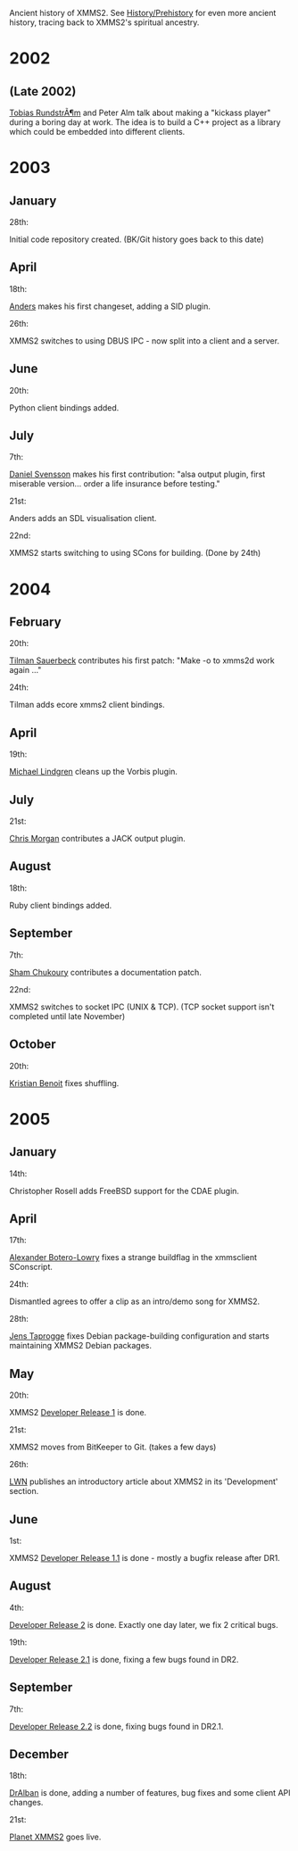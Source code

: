 Ancient history of XMMS2. See [[History/Prehistory]] for even more ancient history, tracing back to XMMS2's spiritual ancestry.

= 2002 =
== (Late 2002) ==
[[Tobias RundstrÃ¶m]] and Peter Alm talk about making a "kickass player" during a boring day at work. The idea is to build a C++ project as a library which could be embedded into different clients.

= 2003 =
== January ==
;28th:
Initial code repository created. (BK/Git history goes back to this date)

== April ==
;18th:
[[User:Anders Gustafsson | Anders]] makes his first changeset, adding a SID plugin.

;26th:
XMMS2 switches to using DBUS IPC - now split into a client and a server.

== June ==
;20th:
Python client bindings added.

== July ==
;7th:
[[Daniel Svensson]] makes his first contribution: "alsa output plugin, first miserable version... order a life insurance before testing."

;21st:
Anders adds an SDL visualisation client.

;22nd:
XMMS2 starts switching to using SCons for building. (Done by 24th)

= 2004 =
== February ==
;20th:
[[Tilman Sauerbeck]] contributes his first patch: "Make -o to xmms2d work again ..."

;24th:
Tilman adds ecore xmms2 client bindings.

== April ==
;19th:
[[Michael Lindgren]] cleans up the Vorbis plugin.

== July ==
;21st:
[[Chris Morgan]] contributes a JACK output plugin.

== August ==
;18th:
Ruby client bindings added.

== September ==
;7th:
[[Sham Chukoury]] contributes a documentation patch.

;22nd:
XMMS2 switches to socket IPC (UNIX & TCP). (TCP socket support isn't completed until late November)

== October ==
;20th:
[[Kristian Benoit]] fixes shuffling.

= 2005 =
== January ==
;14th:
Christopher Rosell adds FreeBSD support for the CDAE plugin.

== April ==
;17th:
[[Alexander Botero-Lowry]] fixes a strange buildflag in the xmmsclient SConscript.

;24th:
Dismantled agrees to offer a clip as an intro/demo song for XMMS2.

;28th:
[[Jens Taprogge]] fixes Debian package-building configuration and starts maintaining XMMS2 Debian packages.

== May ==
;20th:
XMMS2 [[Release:DR1 | Developer Release 1]] is done.

;21st:
XMMS2 moves from BitKeeper to Git. (takes a few days)

;26th:
[http://lwn.net LWN] publishes an introductory article about XMMS2 in its 'Development' section.

== June ==
;1st:
XMMS2 [[Release:DR1.1 | Developer Release 1.1]] is done - mostly a bugfix release after DR1.

== August ==
;4th:
[[Release:DR2 | Developer Release 2]] is done. Exactly one day later, we fix 2 critical bugs.

;19th:
[[Release:DR2.1 | Developer Release 2.1]] is done, fixing a few bugs found in DR2.

== September ==
;7th:
[[Release:DR2.2 | Developer Release 2.2]] is done, fixing bugs found in DR2.1.

== December ==
;18th:
[[Release:DrAlban | DrAlban]] is done, adding a number of features, bug fixes and some client API changes.

;21st:
[http://planet.xmms.se Planet XMMS2] goes live.